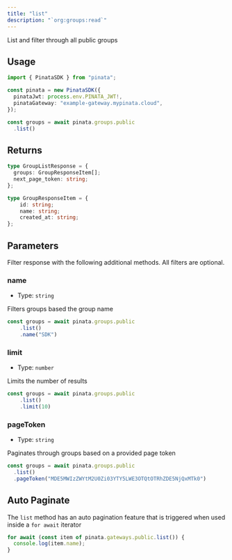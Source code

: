 ```yaml
---
title: "list"
description: "`org:groups:read`"
---
```


List and filter through all public groups

## Usage

```typescript
import { PinataSDK } from "pinata";

const pinata = new PinataSDK({
  pinataJwt: process.env.PINATA_JWT!,
  pinataGateway: "example-gateway.mypinata.cloud",
});

const groups = await pinata.groups.public
  .list()
```

## Returns

```typescript
type GroupListResponse = {
  groups: GroupResponseItem[];
  next_page_token: string;
};

type GroupResponseItem = {
    id: string;
    name: string;
    created_at: string;
};
```

## Parameters

Filter response with the following additional methods. All filters are optional.

### name

- Type: `string`

Filters groups based the group name

```typescript {3}
const groups = await pinata.groups.public
    .list()
    .name("SDK")
```

### limit

- Type: `number`

Limits the number of results

```typescript {3}
const groups = await pinata.groups.public
    .list()
    .limit(10)
```

### pageToken

- Type: `string`

Paginates through groups based on a provided page token

```typescript {3}
const groups = await pinata.groups.public
  .list()
  .pageToken("MDE5MWIzZWYtM2U0Zi03YTY5LWE3OTQtOTRhZDE5NjQxMTk0")
```

## Auto Paginate

The `list` method has an auto pagination feature that is triggered when used inside a `for await` iterator

```typescript
for await (const item of pinata.gateways.public.list()) {
  console.log(item.name);
}
```
